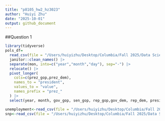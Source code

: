```yaml
---
title: "p8105_hw2_hz3023"
author: "Huiyi Zhu"
date: "2025-10-01"
output: github_document
---
```

##Question 1
```r
library(tidyverse)
pols_df=
  read_csv(file = "/Users/huiyizhu/Desktop/Columbia/Fall 2025/Data Science I/fivethirtyeight_datasets/pols-month.csv") |> 
  janitor::clean_names() |> 
  separate(mon, into=c("year","month","day"), sep="-") |> 
  relocate() |> 
  pivot_longer(
    cols=c(prez_gop,prez_dem),
    names_to = "president",
    values_to = "value",
    names_prefix = "prez_"
  ) |> 
  select(year, month, gov_gop, sen_gop, rep_gop,gov_dem, rep_dem, president )
```

```r
unemployment<-read_csv(file = "/Users/huiyizhu/Desktop/Columbia/Fall 2025/Data Science I/fivethirtyeight_datasets/unemployment.csv")
snp<-read_csv(file = "/Users/huiyizhu/Desktop/Columbia/Fall 2025/Data Science I/fivethirtyeight_datasets/snp.csv")
```

